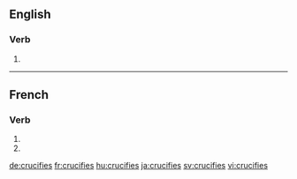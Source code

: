 {{also|crucifiés}}
==English==

===Verb===
{{head|en|verb form}}

# {{en-third-person singular of|crucify}}

----

==French==

===Verb===
{{fr-verb-form}}

# {{inflection of|crucifier||2|s|pres|indc|lang=fr}}
# {{inflection of|crucifier||2|s|pres|subj|lang=fr}}

[[de:crucifies]]
[[fr:crucifies]]
[[hu:crucifies]]
[[ja:crucifies]]
[[sv:crucifies]]
[[vi:crucifies]]